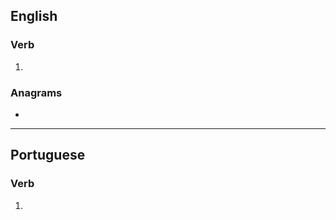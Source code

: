 ==English==

===Verb===
{{head|en|verb form}}

# {{en-third-person singular of|amortize}}

===Anagrams===
* {{anagrams|en|a=aeimorstz|atomizers}}

----

==Portuguese==

===Verb===
{{head|pt|verb form}}

# {{pt-verb form of|amortizar}}